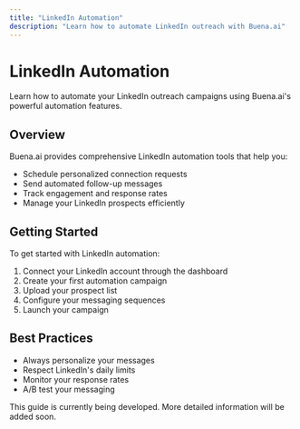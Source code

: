 ```yaml
---
title: "LinkedIn Automation"
description: "Learn how to automate LinkedIn outreach with Buena.ai"
---
```


# LinkedIn Automation

Learn how to automate your LinkedIn outreach campaigns using Buena.ai's powerful automation features.

## Overview

Buena.ai provides comprehensive LinkedIn automation tools that help you:
- Schedule personalized connection requests
- Send automated follow-up messages
- Track engagement and response rates
- Manage your LinkedIn prospects efficiently

## Getting Started

To get started with LinkedIn automation:

1. Connect your LinkedIn account through the dashboard
2. Create your first automation campaign
3. Upload your prospect list
4. Configure your messaging sequences
5. Launch your campaign

## Best Practices

- Always personalize your messages
- Respect LinkedIn's daily limits
- Monitor your response rates
- A/B test your messaging

<Info>
This guide is currently being developed. More detailed information will be added soon.
</Info>